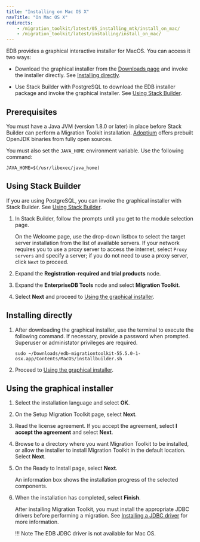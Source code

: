 ```yaml
---
title: "Installing on Mac OS X"
navTitle: "On Mac OS X"
redirects:
    - /migration_toolkit/latest/05_installing_mtk/install_on_mac/
    - /migration_toolkit/latest/installing/install_on_mac/
---
```


EDB provides a graphical interactive installer for MacOS. You can access it two ways:

- Download the graphical installer from the [Downloads page](https://www.enterprisedb.com/software-downloads-postgres#migration-toolkit) and invoke the installer directly. See [Installing directly](#installing-directly).

- Use Stack Builder with PostgreSQL to download the EDB installer package and invoke the graphical installer.  See [Using Stack Builder](#using-stack-builder).


## Prerequisites

You must have a Java JVM (version 1.8.0 or later) in place before Stack Builder can perform a Migration Toolkit installation. [Adoptium](https://adoptium.net) offers prebuilt OpenJDK binaries from fully open sources.

You must also set the `JAVA_HOME` environment variable. Use the following command:

```shell
JAVA_HOME=$(/usr/libexec/java_home)
```

## Using Stack Builder

If you are using PostgreSQL, you can invoke the graphical installer with Stack Builder. See [Using Stack Builder](https://www.enterprisedb.com/docs/supported-open-source/postgresql/installer/03_using_stackbuilder/). 

1. In Stack Builder, follow the prompts until you get to the module selection page.

   On the Welcome page, use the drop-down listbox to select the target server installation from the list of available servers. If your network requires you to use a proxy server to access the internet, select `Proxy servers` and specify a server; if you do not need to use a proxy server, click `Next` to proceed.

1. Expand the **Registration-required and trial products** node. 

1. Expand the **EnterpriseDB Tools** node and select **Migration Toolkit**. 

1. Select **Next** and proceed to [Using the graphical installer](#using-the-graphical-installer).


## Installing directly

1. After downloading the graphical installer, use the terminal to execute the following command. If necessary, provide a password when prompted. Superuser or administator privileges are required. 

   ```shell
   sudo ~/Downloads/edb-migrationtoolkit-55.5.0-1-osx.app/Contents/MacOS/installbuilder.sh
   ```
   
1. Proceed to [Using the graphical installer](#using-the-graphical-installer).

## Using the graphical installer 

1. Select the installation language and select **OK**.

1. On the Setup Migration Toolkit page, select **Next**.

1. Read the license agreement. If you accept the agreement, select **I accept the agreement** and select **Next**.

1. Browse to a directory where you want Migration Toolkit to be installed, or allow the installer to install Migration Toolkit in the default location. Select **Next**.

1. On the Ready to Install page, select **Next**.

   An information box shows the installation progress of the selected components. 

1. When the installation has completed, select **Finish**.

   After installing Migration Toolkit, you must install the appropriate JDBC drivers before performing a migration. See [Installing a JDBC driver](/migration_toolkit/latest/installing/installing_jdbc_driver/) for more information.

   !!! Note
    The EDB JDBC driver is not available for Mac OS. 





